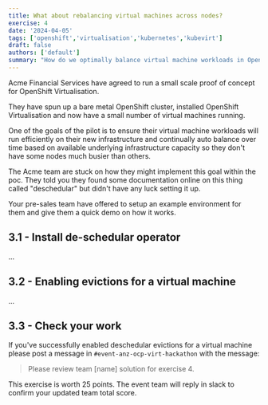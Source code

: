 ```yaml
---
title: What about rebalancing virtual machines across nodes?
exercise: 4
date: '2024-04-05'
tags: ['openshift','virtualisation','kubernetes','kubevirt']
draft: false
authors: ['default']
summary: "How do we optimally balance virtual machine workloads in OpenShift?"
---
```


Acme Financial Services have agreed to run a small scale proof of concept for OpenShift Virtualisation.

They have spun up a bare metal OpenShift cluster, installed OpenShift Virtualisation and now have a small number of virtual machines running.

One of the goals of the pilot is to ensure their virtual machine workloads will run efficiently on their new infrastructure and continually auto balance over time based on available underlying infrastructure capacity so they don't have some nodes much busier than others.

The Acme team are stuck on how they might implement this goal within the poc. They told you they found some documentation online on this thing called "deschedular" but didn't have any luck setting it up.

Your pre-sales team have offered to setup an example environment for them and give them a quick demo on how it works.


## 3.1 - Install de-schedular operator

...

## 3.2 - Enabling evictions for a virtual machine

...

## 3.3 - Check your work

If you've successfully enabled deschedular evictions for a virtual machine please post a message in `#event-anz-ocp-virt-hackathon` with the message:

> Please review team [name] solution for exercise 4.

This exercise is worth 25 points. The event team will reply in slack to confirm your updated team total score.
